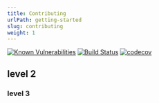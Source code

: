 ```yaml
---
title: Contributing
urlPath: getting-started
slug: contributing
weight: 1
---
```


[![Known Vulnerabilities](https://snyk.io/test/github/action-is-hope/shelley/badge.svg)](https://snyk.io/test/github/action-is-hope/shelley)
[![Build Status](https://github.com/action-is-hope/shelley/actions/workflows/main.yml/badge.svg)](https://github.com/action-is-hope/shelley)
[![codecov](https://codecov.io/gh/action-is-hope/shelley/branch/main/graph/badge.svg?token=xxxx)](https://codecov.io/gh/action-is-hope/shelley)

## level 2

### level 3
